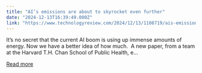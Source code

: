 ```yaml
---
title: "AI’s emissions are about to skyrocket even further"
date: "2024-12-13T16:39:49.000Z"
link: "https://www.technologyreview.com/2024/12/13/1108719/ais-emissions-are-about-to-skyrocket-even-further/"
---
```


It’s no secret that the current AI boom is using up immense amounts of energy. Now we have a better idea of how much.&#160; A new paper, from a team at the Harvard T.H. Chan School of Public Health, e...

[Read more](https://www.technologyreview.com/2024/12/13/1108719/ais-emissions-are-about-to-skyrocket-even-further/)
